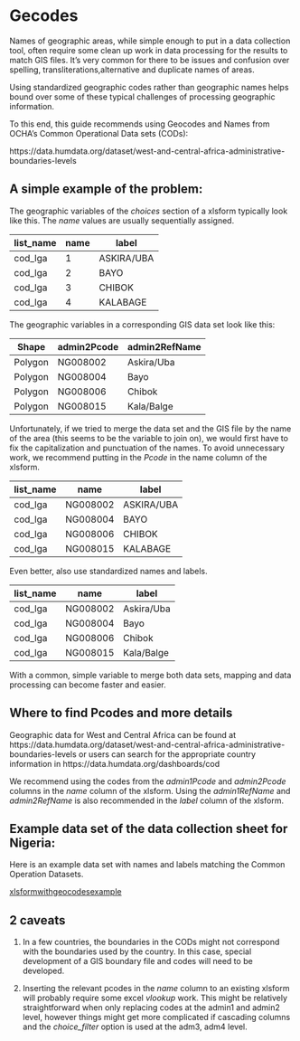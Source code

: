 # Gecodes

Names of geographic areas, while simple enough to put in a data collection tool, often require some clean up work in data processing for the results to match GIS files.  It's very common for there to be issues and confusion over spelling, transliterations,alternative and duplicate names of areas.

Using standardized geographic codes rather than geographic names helps bound over some of  these typical challenges of processing geographic information.  

To this end, this guide recommends using Geocodes and Names from OCHA's Common Operational Data sets (CODs): 

https://data.humdata.org/dataset/west-and-central-africa-administrative-boundaries-levels


## A simple example of the problem:

The geographic variables of the *choices* section of a xlsform typically look like this.  The *name* values are usually sequentially assigned.  

list_name | name | label
---- | --- |---- 
cod_lga | 1 | ASKIRA/UBA
cod_lga | 2 | BAYO
cod_lga | 3 | CHIBOK
cod_lga | 4 | KALABAGE

The geographic variables in a corresponding GIS data set look like this:

Shape | admin2Pcode | admin2RefName
---- | --- |---- 
Polygon |NG008002 | Askira/Uba
Polygon |NG008004 | Bayo
Polygon |NG008006 | Chibok
Polygon |NG008015 | Kala/Balge

Unfortunately, if we tried to merge the data set and the GIS file by the name of the area (this seems to be the variable to join on), we would first have to fix the capitalization and punctuation of the names.  To avoid unnecessary work, we recommend putting in the *Pcode* in the name column of the xlsform.  

list_name | name | label
---- | --- |---- 
cod_lga | NG008002 | ASKIRA/UBA
cod_lga | NG008004 | BAYO
cod_lga | NG008006 | CHIBOK
cod_lga | NG008015 | KALABAGE

Even better, also use standardized names and labels.  

list_name | name | label
---- | --- |---- 
cod_lga | NG008002 | Askira/Uba
cod_lga | NG008004 | Bayo
cod_lga | NG008006 | Chibok
cod_lga | NG008015 | Kala/Balge

With a common, simple variable to merge both data sets, mapping and data processing can become faster and easier.

## Where to find Pcodes and more details

Geographic data for West and Central Africa can be found at  https://data.humdata.org/dataset/west-and-central-africa-administrative-boundaries-levels or users can search for the appropriate country information in https://data.humdata.org/dashboards/cod

We recommend using the codes from the *admin1Pcode* and *admin2Pcode* columns in the *name* column of the xlsform.  Using the *admin1RefName* and *admin2RefName* is also recommended in the *label* column of the xlsform.

## Example data set of the data collection sheet for Nigeria:

Here is an example data set with names and labels matching the Common Operation Datasets.

[xlsformwithgeocodesexample](https://github.com/WFP-VAM/RBD_FS_CH_guide_EN/blob/master/questionnaires/xlsformwithgeocodesexample.xlsx?raw=true) 

## 2 caveats

1. In a few countries, the boundaries in the CODs might not correspond with the boundaries used by the country.  In this case, special development of a GIS boundary file and codes will need to be developed.  

2. Inserting the relevant pcodes in the *name* column to an existing xlsform will probably require some excel *vlookup* work.  This might be relatively straightforward when only replacing codes at the admin1 and admin2 level, however things might get more complicated if cascading columns and the *choice_filter* option is used at the adm3, adm4 level. 




